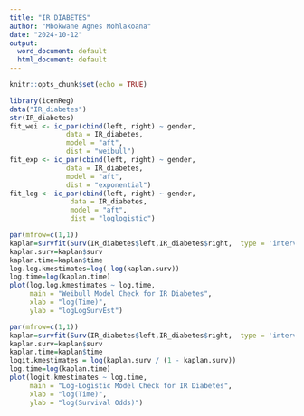 ---
title: "IR DIABETES"
author: "Mbokwane Agnes Mohlakoana"
date: "2024-10-12"
output:
  word_document: default
  html_document: default
---

```{r setup, include=FALSE}
knitr::opts_chunk$set(echo = TRUE)
```

```{r}
library(icenReg)
data("IR_diabetes")
str(IR_diabetes)
fit_wei <- ic_par(cbind(left, right) ~ gender,
              data = IR_diabetes,
              model = "aft",
              dist = "weibull")
fit_exp <- ic_par(cbind(left, right) ~ gender,
              data = IR_diabetes,
              model = "aft",
              dist = "exponential")
fit_log <- ic_par(cbind(left, right) ~ gender,
               data = IR_diabetes,
               model = "aft",
               dist = "loglogistic")
```

```{r}
par(mfrow=c(1,1))
kaplan=survfit(Surv(IR_diabetes$left,IR_diabetes$right,  type = 'interval2') ~ IR_diabetes$gender,data=IR_diabetes)
kaplan.surv=kaplan$surv
kaplan.time=kaplan$time
log.log.kmestimates=log(-log(kaplan.surv))
log.time=log(kaplan.time)
plot(log.log.kmestimates ~ log.time, 
     main = "Weibull Model Check for IR Diabetes", 
     xlab = "log(Time)", 
     ylab = "logLogSurvEst")
```


```{r}
par(mfrow=c(1,1))
kaplan=survfit(Surv(IR_diabetes$left,IR_diabetes$right,  type = 'interval2') ~ IR_diabetes$gender,data=IR_diabetes)
kaplan.surv=kaplan$surv
kaplan.time=kaplan$time
logit.kmestimates = log(kaplan.surv / (1 - kaplan.surv))
log.time=log(kaplan.time)
plot(logit.kmestimates ~ log.time, 
     main = "Log-Logistic Model Check for IR Diabetes", 
     xlab = "log(Time)", 
     ylab = "log(Survival Odds)")

```

